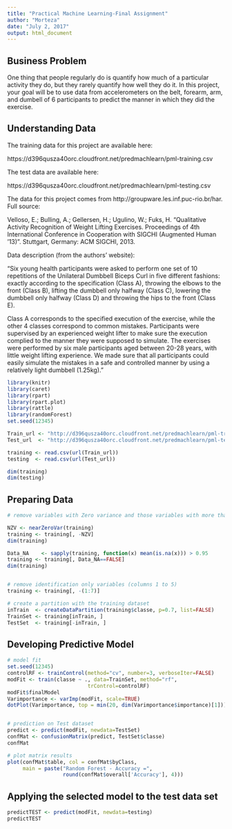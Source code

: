 ---
title: "Practical Machine Learning-Final Assignment"
author: "Morteza"
date: "July 2, 2017"
output: html_document
---

## Business Problem
One thing that people regularly do is quantify how much of a particular activity they do, but they rarely quantify how well they do it. In this project, your goal will be to use data from accelerometers on the belt, forearm, arm, and dumbell of 6 participants to predict the manner in which they did the exercise.

## Understanding Data

The training data for this project are available here:

https://d396qusza40orc.cloudfront.net/predmachlearn/pml-training.csv

The test data are available here:

https://d396qusza40orc.cloudfront.net/predmachlearn/pml-testing.csv

The data for this project comes from http://groupware.les.inf.puc-rio.br/har. Full source:

Velloso, E.; Bulling, A.; Gellersen, H.; Ugulino, W.; Fuks, H. "Qualitative Activity Recognition of Weight Lifting Exercises. Proceedings of 4th International Conference in Cooperation with SIGCHI (Augmented Human '13)". Stuttgart, Germany: ACM SIGCHI, 2013.

Data description (from the authors' website):

"Six young health participants were asked to perform one set of 10 repetitions of the Unilateral Dumbbell Biceps Curl in five different fashions: exactly according to the specification (Class A), throwing the elbows to the front (Class B), lifting the dumbbell only halfway (Class C), lowering the dumbbell only halfway (Class D) and throwing the hips to the front (Class E).

Class A corresponds to the specified execution of the exercise, while the other 4 classes correspond to common mistakes. Participants were supervised by an experienced weight lifter to make sure the execution complied to the manner they were supposed to simulate. The exercises were performed by six male participants aged between 20-28 years, with little weight lifting experience. We made sure that all participants could easily simulate the mistakes in a safe and controlled manner by using a relatively light dumbbell (1.25kg)."

```{r, echo=FALSE, message=FALSE, warning=FALSE}
library(knitr)
library(caret)
library(rpart)
library(rpart.plot)
library(rattle)
library(randomForest)
set.seed(12345)
```

```{r}
Train_url <- "http://d396qusza40orc.cloudfront.net/predmachlearn/pml-training.csv"
Test_url  <- "http://d396qusza40orc.cloudfront.net/predmachlearn/pml-testing.csv"

training <- read.csv(url(Train_url))
testing  <- read.csv(url(Test_url))

dim(training)
dim(testing)
```

## Preparing Data

```{r}
# remove variables with Zero variance and those variables with more than 95% NA data

NZV <- nearZeroVar(training)
training <- training[, -NZV]
dim(training)

Data_NA    <- sapply(training, function(x) mean(is.na(x))) > 0.95
training <- training[, Data_NA==FALSE]
dim(training)


# remove identification only variables (columns 1 to 5)
training <- training[, -(1:7)]

# create a partition with the training dataset 
inTrain  <- createDataPartition(training$classe, p=0.7, list=FALSE)
TrainSet <- training[inTrain, ]
TestSet  <- training[-inTrain, ]
```
## Developing Predictive Model


```{r}
# model fit
set.seed(12345)
controlRF <- trainControl(method="cv", number=3, verboseIter=FALSE)
modFit <- train(classe ~ ., data=TrainSet, method="rf",
                          trControl=controlRF)
modFit$finalModel
Varimportance <- varImp(modFit, scale=TRUE)
dotPlot(Varimportance, top = min(20, dim(Varimportance$importance)[1]))


# prediction on Test dataset
predict <- predict(modFit, newdata=TestSet)
confMat <- confusionMatrix(predict, TestSet$classe)
confMat

# plot matrix results
plot(confMat$table, col = confMat$byClass, 
     main = paste("Random Forest - Accuracy =",
                  round(confMat$overall['Accuracy'], 4)))
```

## Applying the selected model to the test data set

```{r}
predictTEST <- predict(modFit, newdata=testing)
predictTEST
```


